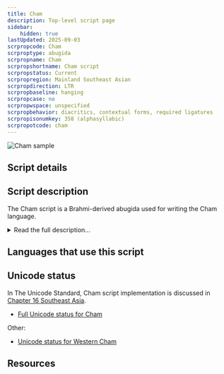 ```yaml
---
title: Cham
description: Top-level script page
sidebar:
    hidden: true
lastUpdated: 2025-09-03
scrpropcode: Cham
scrproptype: abugida
scrpropname: Cham
scrpropshortname: Cham script
scrpropstatus: Current
scrpropregion: Mainland Southeast Asian
scrpropdirection: LTR
scrpropbaseline: hanging
scrpropcase: no
scrpropwspace: unspecified
scrpropbehavior: diacritics, contextual forms, required ligatures
scrpropisonumkey: 358 (alphasyllabic)
scrpropotcode: cham
---
```



![Cham sample](../images/cham-sample.png "From Wikipedia. See Use and History subject area.")

## Script details

<ScriptDetails />

## Script description

The Cham script is a Brahmi-derived abugida used for writing the Cham language.

<details>
<summary>Read the full description...</summary>There are two major dialects of Cham, spoken collectively by about 230,000 people in two isolated groups in Vietnam and Cambodia, both of which once had a thriving literary tradition dating from the 8th century. The Cambodian Cham population used to be much larger, but it is estimated that up to 500,000 died as a result of the Khmer Rouge's policies in the 1970s. Under this regime the Cham were also forced to use the Cambodian language exclusively.

The script is written from left to right. The letters hang from the [baseline](/reference/glossary#baseline). Syllables in the Cham language follow a strict CV(C) pattern. Most syllable-final consonants are represented by extending the right-most stroke of the symbol as shown in the example below, but some are modified by a diacritic. One consonant character can be used at the beginning or end of the syllable without any change in form.

![](../images/cham-ChamGa.png)

With the exception of nasals, each consonant contains an inherent [a] vowel. Nasal consonants inherently contain the vowel [ɨ]. In each case, the inherent vowel can be overridden by the addition of 17 vowel diacritics. Of these vowels, 6 can also take a 'full' (non-diacritical) form when they occur at the start of a syllable. The remaining 11 are represented syllable-initially by means of the independent 'a' vowel modified with the appropriate vowel diacritic.

There are four glides in the Cham phonemic inventory; these are each represented in writing with an independent symbol when they occur at the start of a syllable, but they also have a ligating form which can be added to another consonant to produce [kja], [pla], [swa] etc.

![](../images/cham-ChamGlide.png)

Numerals 0-9 are also represented in the Cham script.

Speakers of the Eastern and Western dialects use distinct styles of the script, with the Eastern dialect being written in a more rounded style (known as _akhăr thrah_) and the Western dialect in a more fluid style. Currently, the Cham script is used much more widely by speakers of Eastern Cham; the majority of Western Cham speakers are Muslims and use an adaptation of the Arabic script alongside Cham. In Vietnam, where the Eastern dialect is predominantly spoken, bilingual education in Vietnamese and Cham exists at primary school level, and textbooks have been published using the script.
</details>

## Languages that use this script

<WsList script='Cham' wsMax='5' />

## Unicode status

In The Unicode Standard, Cham script implementation is discussed in [Chapter 16 Southeast Asia](http://www.unicode.org/versions/latest/ch16.pdf).

- [Full Unicode status for Cham](/scrlang/unicode/cham-unicode)

Other:

- [Unicode status for Western Cham](/scrlang/unicode/z-western-cham-unicode)


## Resources

<ScriptResources detailSummary='seemore' />

